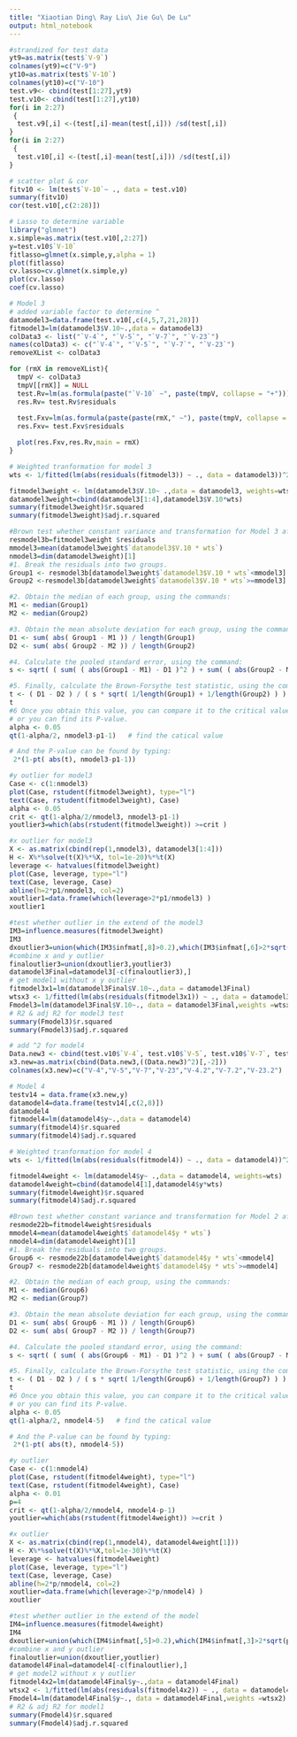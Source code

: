 ```yaml
---
title: "Xiaotian Ding\ Ray Liu\ Jie Gu\ De Lu"
output: html_notebook
---
```


```r
#strandized for test data
yt9=as.matrix(test$`V-9`)
colnames(yt9)=c("V-9")
yt10=as.matrix(test$`V-10`)
colnames(yt10)=c("V-10")
test.v9<- cbind(test[1:27],yt9)
test.v10<- cbind(test[1:27],yt10)
for(i in 2:27)
 { 
  test.v9[,i] <-(test[,i]-mean(test[,i])) /sd(test[,i])
}
for(i in 2:27)
 { 
  test.v10[,i] <-(test[,i]-mean(test[,i])) /sd(test[,i])
}
```

```r
# scatter plot & cor
fitv10 <- lm(test$`V-10`~ ., data = test.v10)
summary(fitv10)
cor(test.v10[,c(2:28)])
```


```r
# Lasso to determine variable
library("glmnet")
x.simple=as.matrix(test.v10[,2:27])
y=test.v10$`V-10`
fitlasso=glmnet(x.simple,y,alpha = 1)
plot(fitlasso)
cv.lasso=cv.glmnet(x.simple,y)
plot(cv.lasso)
coef(cv.lasso)
```
```r
# Model 3
# added variable factor to determine ^
datamodel3=data.frame(test.v10[,c(4,5,7,21,28)])
fitmodel3=lm(datamodel3$V.10~.,data = datamodel3)
colData3 <- list("`V-4`", "`V-5`", "`V-7`", "`V-23`")
names(colData3) <- c("`V-4`", "`V-5`", "`V-7`", "`V-23`")
removeXList <- colData3

for (rmX in removeXList){
  tmpV <- colData3
  tmpV[[rmX]] = NULL
  test.Rv=lm(as.formula(paste("`V-10` ~", paste(tmpV, collapse = "+"))), data = test.v10)
  res.Rv= test.Rv$residuals
  
  test.Fxv=lm(as.formula(paste(paste(rmX," ~"), paste(tmpV, collapse = "+"))), data = test.v10)
  res.Fxv= test.Fxv$residuals

  plot(res.Fxv,res.Rv,main = rmX)
}
```




```r
# Weighted tranformation for model 3
wts <- 1/fitted(lm(abs(residuals(fitmodel3)) ~ ., data = datamodel3))^2

fitmodel3weight <- lm(datamodel3$V.10~ .,data = datamodel3, weights=wts)
datamodel3weight=cbind(datamodel3[1:4],datamodel3$V.10*wts)
summary(fitmodel3weight)$r.squared
summary(fitmodel3weight)$adj.r.squared
```
```r
#Brown test whether constant variance and transformation for Model 3 after tranformation
resmodel3b=fitmodel3weight $residuals
mmodel3=mean(datamodel3weight$`datamodel3$V.10 * wts`)
nmodel3=dim(datamodel3weight)[1]
#1. Break the residuals into two groups. 
Group1 <- resmodel3b[datamodel3weight$`datamodel3$V.10 * wts`<mmodel3]
Group2 <-resmodel3b[datamodel3weight$`datamodel3$V.10 * wts`>=mmodel3]

#2. Obtain the median of each group, using the commands: 
M1 <- median(Group1) 
M2 <- median(Group2) 

#3. Obtain the mean absolute deviation for each group, using the commands: 
D1 <- sum( abs( Group1 - M1 )) / length(Group1) 
D2 <- sum( abs( Group2 - M2 )) / length(Group2) 

#4. Calculate the pooled standard error, using the command: 
s <- sqrt( ( sum( ( abs(Group1 - M1) - D1 )^2 ) + sum( ( abs(Group2 - M2) - D2 )^2 ) ) / (nmodel3-2) ) 

#5. Finally, calculate the Brown-Forsythe test statistic, using the command: 
t <- ( D1 - D2 ) / ( s * sqrt( 1/length(Group1) + 1/length(Group2) ) ) 
t
#6 Once you obtain this value, you can compare it to the critical value for any given alpha level to determine whether or not to conclude constancy of error variance, 
# or you can find its P-value. 
alpha <- 0.05
qt(1-alpha/2, nmodel3-p1-1)   # find the catical value

# And the P-value can be found by typing: 
 2*(1-pt( abs(t), nmodel3-p1-1))
```

```r
#y outlier for model3
Case <- c(1:nmodel3) 
plot(Case, rstudent(fitmodel3weight), type="l") 
text(Case, rstudent(fitmodel3weight), Case) 
alpha <- 0.05 
crit <- qt(1-alpha/2/nmodel3, nmodel3-p1-1) 
youtlier3=which(abs(rstudent(fitmodel3weight)) >=crit )
```


```r
#x outlier for model3
X <- as.matrix(cbind(rep(1,nmodel3), datamodel3[1:4]))
H <- X%*%solve(t(X)%*%X, tol=1e-20)%*%t(X) 
leverage <- hatvalues(fitmodel3weight) 
plot(Case, leverage, type="l") 
text(Case, leverage, Case) 
abline(h=2*p1/nmodel3, col=2)
xoutlier1=data.frame(which(leverage>2*p1/nmodel3) )
xoutlier1
```

```r
#test whether outlier in the extend of the model3
IM3=influence.measures(fitmodel3weight)
IM3
dxoutlier3=union(which(IM3$infmat[,8]>0.2),which(IM3$infmat[,6]>2*sqrt(p1/nmodel3)))
#combine x and y outlier
finaloutlier3=union(dxoutlier3,youtlier3)
datamodel3Final=datamodel3[-c(finaloutlier3),]
# get model1 without x y outlier
fitmodel3x1=lm(datamodel3Final$V.10~.,data = datamodel3Final)
wtsx3 <- 1/fitted(lm(abs(residuals(fitmodel3x1)) ~ ., data = datamodel3Final))^2
Fmodel3=lm(datamodel3Final$V.10~., data = datamodel3Final,weights =wtsx3)
# R2 & adj R2 for model3 test
summary(Fmodel3)$r.squared
summary(Fmodel3)$adj.r.squared

```


```r
# add ^2 for model4
Data.new3 <- cbind(test.v10$`V-4`, test.v10$`V-5`, test.v10$`V-7`, test.v10$ `V-23`)
x3.new=as.matrix(cbind(Data.new3,((Data.new3)^2)[,-2]))
colnames(x3.new)=c("V-4","V-5","V-7","V-23","V-4.2","V-7.2","V-23.2")
```



```r
# Model 4
testv14 = data.frame(x3.new,y)
datamodel4=data.frame(testv14[,c(2,8)])
datamodel4
fitmodel4=lm(datamodel4$y~.,data = datamodel4)
summary(fitmodel4)$r.squared
summary(fitmodel4)$adj.r.squared
```


```r
# Weighted tranformation for model 4
wts <- 1/fitted(lm(abs(residuals(fitmodel4)) ~ ., data = datamodel4))^2

fitmodel4weight <- lm(datamodel4$y~ .,data = datamodel4, weights=wts)
datamodel4weight=cbind(datamodel4[1],datamodel4$y*wts)
summary(fitmodel4weight)$r.squared
summary(fitmodel4)$adj.r.squared
```

```r
#Brown test whether constant variance and transformation for Model 2 after tranformation
resmode22b=fitmodel4weight$residuals
mmodel4=mean(datamodel4weight$`datamodel4$y * wts`)
nmodel4=dim(datamodel4weight)[1]
#1. Break the residuals into two groups. 
Group6 <- resmode22b[datamodel4weight$`datamodel4$y * wts`<mmodel4]
Group7 <- resmode22b[datamodel4weight$`datamodel4$y * wts`>=mmodel4]

#2. Obtain the median of each group, using the commands: 
M1 <- median(Group6) 
M2 <- median(Group7) 

#3. Obtain the mean absolute deviation for each group, using the commands: 
D1 <- sum( abs( Group6 - M1 )) / length(Group6) 
D2 <- sum( abs( Group7 - M2 )) / length(Group7) 

#4. Calculate the pooled standard error, using the command: 
s <- sqrt( ( sum( ( abs(Group6 - M1) - D1 )^2 ) + sum( ( abs(Group7 - M2) - D2 )^2 ) ) / (nmodel4-2) ) 

#5. Finally, calculate the Brown-Forsythe test statistic, using the command: 
t <- ( D1 - D2 ) / ( s * sqrt( 1/length(Group6) + 1/length(Group7) ) ) 
t
#6 Once you obtain this value, you can compare it to the critical value for any given alpha level to determine whether or not to conclude constancy of error variance, 
# or you can find its P-value. 
alpha <- 0.05
qt(1-alpha/2, nmodel4-5)   # find the catical value

# And the P-value can be found by typing: 
 2*(1-pt( abs(t), nmodel4-5))
```

```r
#y outlier
Case <- c(1:nmodel4) 
plot(Case, rstudent(fitmodel4weight), type="l") 
text(Case, rstudent(fitmodel4weight), Case) 
alpha <- 0.01
p=4
crit <- qt(1-alpha/2/nmodel4, nmodel4-p-1) 
youtlier=which(abs(rstudent(fitmodel4weight)) >=crit )
```

```r
#x outlier
X <- as.matrix(cbind(rep(1,nmodel4), datamodel4weight[1]))
H <- X%*%solve(t(X)%*%X,tol=1e-30)%*%t(X) 
leverage <- hatvalues(fitmodel4weight) 
plot(Case, leverage, type="l") 
text(Case, leverage, Case) 
abline(h=2*p/nmodel4, col=2)
xoutlier=data.frame(which(leverage>2*p/nmodel4) )
xoutlier
```


```r
#test whether outlier in the extend of the model
IM4=influence.measures(fitmodel4weight)
IM4
dxoutlier=union(which(IM4$infmat[,5]>0.2),which(IM4$infmat[,3]>2*sqrt(p/nmodel4)))
#combine x and y outlier
finaloutlier=union(dxoutlier,youtlier)
datamodel4Final=datamodel4[-c(finaloutlier),]
# get model2 without x y outlier
fitmodel4x2=lm(datamodel4Final$y~.,data = datamodel4Final)
wtsx2 <- 1/fitted(lm(abs(residuals(fitmodel4x2)) ~ ., data = datamodel4Final))^2
Fmodel4=lm(datamodel4Final$y~., data = datamodel4Final,weights =wtsx2)
# R2 & adj R2 for model1
summary(Fmodel4)$r.squared
summary(Fmodel4)$adj.r.squared
```


